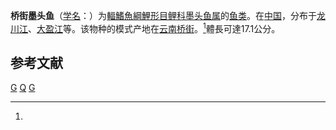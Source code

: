 {{Speciesbox 
| genus = Garra
| species = qiaojiensis
| status = DD
| status_system = IUCN3.1
| authority = Wu et Yao, 1977<ref name='id6053'>{{cite web| url =http://www.bioinfo.cn/db05/BjdwSpecies.php?action=view&id=6053| title =桥街墨头鱼| work =中国动物物种编目数据库| publisher =中国科学院微生物研究所| author =中国科学院动物研究所| accessdate =2009-04-11| deadurl =yes| archiveurl =https://web.archive.org/web/20160305021110/http://www.bioinfo.cn/db05/BjdwSpecies.php?action=view&id=6053| archivedate =2016-03-05}}</ref>
}}

'''桥街墨头鱼'''（[[学名|学名]]：{{lang|la|''Garra qiaojiensis''}}）为[[輻鰭魚綱|輻鰭魚綱]][[鯉形目|鯉形目]][[鲤科|鲤科]][[墨头鱼属|墨头鱼属]]的[[鱼类|鱼类]]。在[[中国|中国]]，分布于[[龙川江|龙川江]]、[[大盈江|大盈江]]等。该物种的模式产地在[[云南|云南]][[桥街|桥街]]。<ref name='id6053'/>體長可達17.1公分。

== 参考文献 ==
{{reflist}}

{{Taxonbar|from=Q1040763}}

[[Category:IUCN红色名录数据缺乏物种|G]]
[[Category:墨头鱼属|Q]]
[[Category:1977年描述的鱼类|G]]